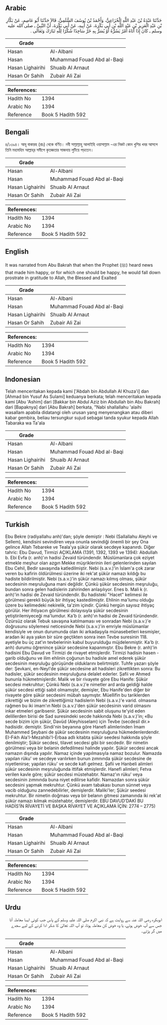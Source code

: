 ## Arabic


<div dir="rtl" lang="ar" style={{fontSize:'larger',backgroundColor:'#f8f9fa',padding:20}}>
حَدَّثَنَا عَبْدَةُ بْنُ عَبْدِ اللَّهِ الْخُزَاعِيُّ، وَأَحْمَدُ بْنُ يُوسُفَ السُّلَمِيُّ، قَالاَ حَدَّثَنَا أَبُو عَاصِمٍ، عَنْ بَكَّارِ بْنِ عَبْدِ الْعَزِيزِ بْنِ عَبْدِ اللَّهِ بْنِ أَبِي بَكْرَةَ، عَنْ أَبِيهِ، عَنْ أَبِي بَكْرَةَ، أَنَّ النَّبِيَّ ـ صلى الله عليه وسلم ـ كَانَ إِذَا أَتَاهُ أَمْرٌ يَسُرُّهُ أَوْ يُسَرُّ بِهِ خَرَّ سَاجِدًا شُكْرًا لِلَّهِ تَبَارَكَ وَتَعَالَى ‏.‏
</div>
<div style={{backgroundColor:'#f8f9fa',padding:20, marginBottom: 10}}><table> <thead> <tr> <th>Grade</th> <th></th> </tr> </thead> <tbody> <tr><td>Hasan</td><td>Al-Albani</td></tr><tr><td>Hasan</td><td>Muhammad Fouad Abd al-Baqi</td></tr><tr><td>Hasan Lighairihi</td><td>Shuaib Al Arnaut</td></tr><tr><td>Hasan Or Sahih</td><td>Zubair Ali Zai</td></tr></tbody></table><table> <thead> <tr> <th>References:</th> <th></th> </tr> </thead> <tbody><tr><td>Hadith No</td><td>1394</td></tr><tr><td>Arabic No</td><td>1394</td></tr><tr><td>Reference</td><td>Book 5 Hadith 592</td></tr></tbody></table></div>

## Bengali


<div dir="ltr" lang="bn" style={{fontSize:'larger',backgroundColor:'#f8f9fa',padding:20}}>
৪/১৩৯৪। আবূ বাকারহ (রাঃ) থেকে বর্ণিত। নবী সাল্লাল্লাহু আলাইহি ওয়াসাল্লাম -এর নিকট কোন খুশির খবর আসলে তিনি মহামহিম আল্লাহ্‌র সমীপে কৃতজ্ঞতার সাজদায় লুটিয়ে পড়তেন।
</div>
<div style={{backgroundColor:'#f8f9fa',padding:20, marginBottom: 10}}><table> <thead> <tr> <th>Grade</th> <th></th> </tr> </thead> <tbody> <tr><td>Hasan</td><td>Al-Albani</td></tr><tr><td>Hasan</td><td>Muhammad Fouad Abd al-Baqi</td></tr><tr><td>Hasan Lighairihi</td><td>Shuaib Al Arnaut</td></tr><tr><td>Hasan Or Sahih</td><td>Zubair Ali Zai</td></tr></tbody></table><table> <thead> <tr> <th>References:</th> <th></th> </tr> </thead> <tbody><tr><td>Hadith No</td><td>1394</td></tr><tr><td>Arabic No</td><td>1394</td></tr><tr><td>Reference</td><td>Book 5 Hadith 592</td></tr></tbody></table></div>

## English


<div dir="ltr" lang="en" style={{fontSize:'larger',backgroundColor:'#f8f9fa',padding:20}}>
It was narrated from Abu Bakrah that when the Prophet (ﷺ) heard news that made him happy, or for which one should be happy, he would fall down prostrate in gratitude to Allah, the Blessed and Exalted
</div>
<div style={{backgroundColor:'#f8f9fa',padding:20, marginBottom: 10}}><table> <thead> <tr> <th>Grade</th> <th></th> </tr> </thead> <tbody> <tr><td>Hasan</td><td>Al-Albani</td></tr><tr><td>Hasan</td><td>Muhammad Fouad Abd al-Baqi</td></tr><tr><td>Hasan Lighairihi</td><td>Shuaib Al Arnaut</td></tr><tr><td>Hasan Or Sahih</td><td>Zubair Ali Zai</td></tr></tbody></table><table> <thead> <tr> <th>References:</th> <th></th> </tr> </thead> <tbody><tr><td>Hadith No</td><td>1394</td></tr><tr><td>Arabic No</td><td>1394</td></tr><tr><td>Reference</td><td>Book 5 Hadith 592</td></tr></tbody></table></div>

## Indonesian


<div dir="ltr" lang="id" style={{fontSize:'larger',backgroundColor:'#f8f9fa',padding:20}}>
Telah menceritakan kepada kami ['Abdah bin Abdullah Al Khuza'i] dan [Ahmad bin Yusuf As Sulami] keduanya berkata; telah menceritakan kepada kami [Abu 'Ashim] dari [Bakkar bin Abdul Aziz bin Abdullah bin Abu Bakrah] dari [Bapaknya] dari [Abu Bakrah] berkata, "Nabi shallallahu 'alaihi wasallam apabila didatangi oleh urusan yang menyenangkan atau diberi kabar gembira, beliau tersungkur sujud sebagai tanda syukur kepada Allah Tabaraka wa Ta'ala
</div>
<div style={{backgroundColor:'#f8f9fa',padding:20, marginBottom: 10}}><table> <thead> <tr> <th>Grade</th> <th></th> </tr> </thead> <tbody> <tr><td>Hasan</td><td>Al-Albani</td></tr><tr><td>Hasan</td><td>Muhammad Fouad Abd al-Baqi</td></tr><tr><td>Hasan Lighairihi</td><td>Shuaib Al Arnaut</td></tr><tr><td>Hasan Or Sahih</td><td>Zubair Ali Zai</td></tr></tbody></table><table> <thead> <tr> <th>References:</th> <th></th> </tr> </thead> <tbody><tr><td>Hadith No</td><td>1394</td></tr><tr><td>Arabic No</td><td>1394</td></tr><tr><td>Reference</td><td>Book 5 Hadith 592</td></tr></tbody></table></div>

## Turkish


<div dir="ltr" lang="tr" style={{fontSize:'larger',backgroundColor:'#f8f9fa',padding:20}}>
Ebu Bekre (radiyallahu anh)'dan; şöyle demiştir : Nebi (Sallallahu Aleyhi ve Sellem), kendisini sevindiren veya onunla sevindiği önemli bir şey Ona gelince Allah Tebareke ve Teala'ya şükür olarak secdeye kapanırdı. Diğer tahric: Ebu Davud, Tirmizi AÇIKLAMA (1391, 1392, 1393 ve 1394): AbduIlah b. Ebi Evfa (r. anh)'ın hadisi Zevaid türündendir. Müslümanlara çok eziyet etmekle meşhur olan azgın Mekke müşriklerinin ileri gelenlerinden sayılan Ebu Cehil, Bedir savaşında katledilmiştir. Nebi (s.a.v.)'in İslam'a çok zarar veren bu kafirin öldürülmesi üzerine iki rek'at şükür namazı kıldığı bu hadiste bildirilmiştir. Nebi (s.a.v.)'in şükür namazı kılmış olması, şükür secdesinin meşruluğuna mani değildir. Çünkü şükür secdesinin meşruluğu, bundan sonra gelen hadislerin zahirinden anlaşılıyor. Enes b. Mali k (r. anh)'in hadisi de Zevaid türündendir. Bu hadisteki "Hacet" kelimesi ile görülmesi gerekli büyük bir ihtiyaç kastedilmiştir. Ehlinin ma'lumu olduğu üzere bu kelimedeki nekirelik, ta'zim içindir. Çünkü hergün sayısız ihtiyaç görülür. Her ihtiyacın görülmesi dolayısıyla şükür secdesinin yetiştirilemiyeceği ma'lumdur. Ka'b (r. anh)'ın hadisi de Zevaid türündendir. Özürsüz olarak Tebuk savaşına katılmaması ve sonradan Nebi (s.a.v.)'e doğrusunu söylemesi neticesinde Nebi (s.a.v.)'in emriyle müslümanlar kendisiyle ve onun durumunda olan iki arkadaşıyla münasebetleri kesmişler, aradan iki aya yakın bir süre geçtikten sonra inen Tevbe suresinin 118. ayetiyle bu üç zat'ın tevbelerinin kabul buyurulduğu müjdelenmiştir. Ka'b (r. anh) durumu öğrenince şükür secdesine kapanmıştır. Ebu Bekre (r. anh)'in hadisini Ebu Davud ve Tirmizi de rivayet etmişlerdir. Tirmizi hadisin hasen - garib olduğunu ve ilim ehlinin çoğunun bu hadisle amel ederek şükür secdesinin meşruluğu görüşünde olduklarını belirtmiştir. Tuhfe yazarı şöyle der: Şevkani, en-Neyl'de şükür secdesine ait hadisleri zikrettikten sonra: Bu hadisler, şükür secdesinin meşruluğuna delalet ederler. Şafii ve Ahmed bununla hükmetmişlerdir. Malik ve bir rivayete göre Ebu Hanife: Şükür secdesi mekruhtur; Çünkü Nebi (s.a.v.)'e nimetler ard arda geldiği halde şükür secdesi ettiği sabit olmamıştır, demişler, Ebu Hanife'den diğer bir rivayete göre şükür secdesini mübah saymıştır. Müellifin bu tariklerden zikrettiği ve bizim de zikrettiğimiz hadislerin Nebi (s.a.v.)'e varid. olmasına rağmen bu iki imam'ın Nebi (s.a.v.)'den şükür secdesinin varid olmasını inkar etmeleri garibsenir. Şükür secdesinin sabit oluşunu te'yid eden delillerden birisi de Sad suresindeki secde hakkında Nebi (s.a.v.)'in; «Bu secde bizim için şükür, Davüd (Aleyhisselam) için Tevbe (secdesil dir.» hadisidir. demiştir. Sindi'nin beyanına göre Hanefi alimlerinden İmam Muhammed Şeybani de şükür secdesinin meşruluğuna hükmedenlerdendir. EI-Fıkh Ala'I-Mezahibi'I-Erbaa adlı kitabta şükür seedesi hakkında şöyle denilmiştir; Şükür secdesi, tilavet secdesi gibi bir secdedir. Bir nimetin görülmesi veya bir belanin defedilmesi halinde yapılır. Şükür secdesi ancak namazın dışında yapılır. Namaz içinde yapılmasıyla namaz bozulur. Namazda yapılan rüku' ve secdeye varılırken bunun zımnında şükür secdesine de niyetlenirse; yapılan rüku' ve secde kafi gelmez. Şafii ve Hanbeli alimleri şükür secdesinin meşruluğunda ittifak etmişlerdir. Hanefi alimleri; Fetva verilen kavle göre; şükür secdesi müstehabtır. Namaz'ın rüku' veya secdesinin zımnında buna niyet edilirse kafidir. Namazdan sonra şükür secdesini yapmak mekruhtur. Çünkü avam tabakası bunun sünnet veya vacib olduğunu zannedebilirler, demişlerdir. Maliki'ler; Şükür seedesi mekruhtur. Bir nimetin doğması veya bir belanın gitmesi zamanında iki rek'at şükür namazı kılmak müstehabtır, demişlerdir. EBU DAVUD’DAKİ BU HADİS’İN RİVAYETİ VE BAŞKA RİVAYET VE AÇIKLAMA İÇİN: 2774 – 2775)
</div>
<div style={{backgroundColor:'#f8f9fa',padding:20, marginBottom: 10}}><table> <thead> <tr> <th>Grade</th> <th></th> </tr> </thead> <tbody> <tr><td>Hasan</td><td>Al-Albani</td></tr><tr><td>Hasan</td><td>Muhammad Fouad Abd al-Baqi</td></tr><tr><td>Hasan Lighairihi</td><td>Shuaib Al Arnaut</td></tr><tr><td>Hasan Or Sahih</td><td>Zubair Ali Zai</td></tr></tbody></table><table> <thead> <tr> <th>References:</th> <th></th> </tr> </thead> <tbody><tr><td>Hadith No</td><td>1394</td></tr><tr><td>Arabic No</td><td>1394</td></tr><tr><td>Reference</td><td>Book 5 Hadith 592</td></tr></tbody></table></div>

## Urdu


<div dir="rtl" lang="ur" style={{fontSize:'larger',backgroundColor:'#f8f9fa',padding:20}}>
ابوبکرہ رضی اللہ عنہ سے روایت ہے کہ نبی اکرم صلی اللہ علیہ وسلم کے پاس جب کوئی ایسا معاملہ آتا جس سے آپ خوش ہوتے، یا وہ خوش کن معاملہ ہوتا، تو آپ اللہ تعالیٰ کا شکر ادا کرنے کے لیے سجدے میں گر پڑتے۔
</div>
<div style={{backgroundColor:'#f8f9fa',padding:20, marginBottom: 10}}><table> <thead> <tr> <th>Grade</th> <th></th> </tr> </thead> <tbody> <tr><td>Hasan</td><td>Al-Albani</td></tr><tr><td>Hasan</td><td>Muhammad Fouad Abd al-Baqi</td></tr><tr><td>Hasan Lighairihi</td><td>Shuaib Al Arnaut</td></tr><tr><td>Hasan Or Sahih</td><td>Zubair Ali Zai</td></tr></tbody></table><table> <thead> <tr> <th>References:</th> <th></th> </tr> </thead> <tbody><tr><td>Hadith No</td><td>1394</td></tr><tr><td>Arabic No</td><td>1394</td></tr><tr><td>Reference</td><td>Book 5 Hadith 592</td></tr></tbody></table></div>